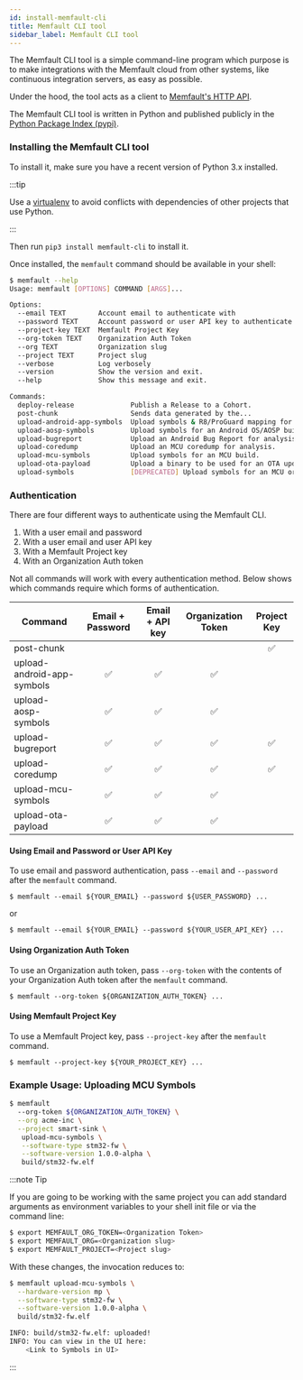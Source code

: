 ```yaml
---
id: install-memfault-cli
title: Memfault CLI tool
sidebar_label: Memfault CLI tool
---
```



The Memfault CLI tool is a simple command-line program which purpose is to make
integrations with the Memfault cloud from other systems, like continuous
integration servers, as easy as possible.

Under the hood, the tool acts as a client to [Memfault's HTTP API](/api).

The Memfault CLI tool is written in Python and published publicly in the
[Python Package Index (pypi)](https://pypi.org/project/memfault-cli/).

### Installing the Memfault CLI tool

To install it, make sure you have a recent version of Python 3.x installed.

:::tip

Use a
[virtualenv](https://packaging.python.org/tutorials/installing-packages/#creating-virtual-environments)
to avoid conflicts with dependencies of other projects that use Python.

:::

Then run `pip3 install memfault-cli` to install it.

Once installed, the `memfault` command should be available in your shell:

```bash
$ memfault --help
Usage: memfault [OPTIONS] COMMAND [ARGS]...

Options:
  --email TEXT        Account email to authenticate with
  --password TEXT     Account password or user API key to authenticate with
  --project-key TEXT  Memfault Project Key
  --org-token TEXT    Organization Auth Token
  --org TEXT          Organization slug
  --project TEXT      Project slug
  --verbose           Log verbosely
  --version           Show the version and exit.
  --help              Show this message and exit.

Commands:
  deploy-release              Publish a Release to a Cohort.
  post-chunk                  Sends data generated by the...
  upload-android-app-symbols  Upload symbols & R8/ProGuard mapping for an...
  upload-aosp-symbols         Upload symbols for an Android OS/AOSP build.
  upload-bugreport            Upload an Android Bug Report for analysis by...
  upload-coredump             Upload an MCU coredump for analysis.
  upload-mcu-symbols          Upload symbols for an MCU build.
  upload-ota-payload          Upload a binary to be used for an OTA update.
  upload-symbols              [DEPRECATED] Upload symbols for an MCU or...
```

### Authentication

There are four different ways to authenticate using the Memfault CLI.

1. With a user email and password
1. With a user email and user API key
1. With a Memfault Project key
1. With an Organization Auth token

Not all commands will work with every authentication method. Below shows which
commands require which forms of authentication.

| Command                    | Email + Password | Email + API key | Organization Token | Project Key |
| -------------------------- | :--------------: | :-------------: | :----------------: | :---------: |
| post-chunk                 |                  |                 |                    |     ✅      |
| upload-android-app-symbols |        ✅        |       ✅        |         ✅         |             |
| upload-aosp-symbols        |        ✅        |       ✅        |         ✅         |             |
| upload-bugreport           |        ✅        |       ✅        |         ✅         |     ✅      |
| upload-coredump            |        ✅        |       ✅        |         ✅         |     ✅      |
| upload-mcu-symbols         |        ✅        |       ✅        |         ✅         |             |
| upload-ota-payload         |        ✅        |       ✅        |         ✅         |             |

#### Using Email and Password or User API Key

To use email and password authentication, pass `--email` and `--password` after
the `memfault` command.

```
$ memfault --email ${YOUR_EMAIL} --password ${USER_PASSWORD} ...
```

or

```
$ memfault --email ${YOUR_EMAIL} --password ${YOUR_USER_API_KEY} ...
```

#### Using Organization Auth Token

To use an Organization auth token, pass `--org-token` with the contents of your
Organization Auth token after the `memfault` command.

```
$ memfault --org-token ${ORGANIZATION_AUTH_TOKEN} ...
```

#### Using Memfault Project Key

To use a Memfault Project key, pass `--project-key` after the `memfault`
command.

```
$ memfault --project-key ${YOUR_PROJECT_KEY} ...
```

### Example Usage: Uploading MCU Symbols

<AuthTokenRequiredCallout />

```bash
$ memfault
  --org-token ${ORGANIZATION_AUTH_TOKEN} \
  --org acme-inc \
  --project smart-sink \
   upload-mcu-symbols \
   --software-type stm32-fw \
   --software-version 1.0.0-alpha \
   build/stm32-fw.elf
```

:::note Tip

If you are going to be working with the same project you can add standard
arguments as environment variables to your shell init file or via the command
line:

```bash
$ export MEMFAULT_ORG_TOKEN=<Organization Token>
$ export MEMFAULT_ORG=<Organization slug>
$ export MEMFAULT_PROJECT=<Project slug>
```

With these changes, the invocation reduces to:

```bash
$ memfault upload-mcu-symbols \
  --hardware-version mp \
  --software-type stm32-fw \
  --software-version 1.0.0-alpha \
  build/stm32-fw.elf

INFO: build/stm32-fw.elf: uploaded!
INFO: You can view in the UI here:
    <Link to Symbols in UI>
```

:::
